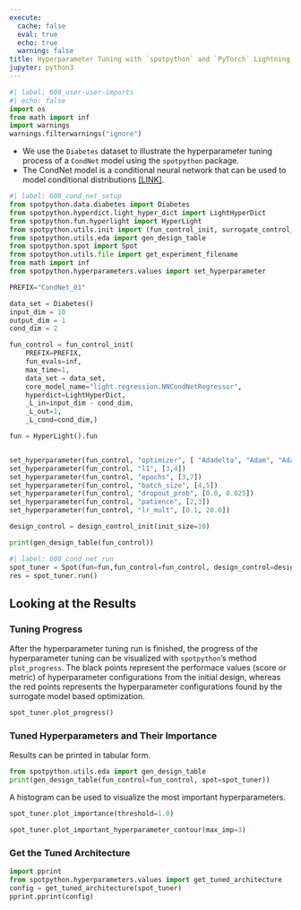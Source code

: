 ```yaml
---
execute:
  cache: false
  eval: true
  echo: true
  warning: false
title: Hyperparameter Tuning with `spotpython` and `PyTorch` Lightning Using a CondNet Model
jupyter: python3
---
```


```python
#| label: 608_user-user-imports
#| echo: false
import os
from math import inf
import warnings
warnings.filterwarnings("ignore")
```

* We use the `Diabetes` dataset to illustrate the hyperparameter tuning process of a `CondNet` model using the `spotpython` package.
* The CondNet model is a conditional neural network that can be used to model conditional distributions [[LINK]](https://sequential-parameter-optimization.github.io/spotPython/reference/spotpython/light/regression/nn_condnet_regressor/).

```python
#| label: 608_cond_net_setup
from spotpython.data.diabetes import Diabetes
from spotpython.hyperdict.light_hyper_dict import LightHyperDict
from spotpython.fun.hyperlight import HyperLight
from spotpython.utils.init import (fun_control_init, surrogate_control_init, design_control_init)
from spotpython.utils.eda import gen_design_table
from spotpython.spot import Spot
from spotpython.utils.file import get_experiment_filename
from math import inf
from spotpython.hyperparameters.values import set_hyperparameter

PREFIX="CondNet_01"

data_set = Diabetes()
input_dim = 10
output_dim = 1
cond_dim = 2

fun_control = fun_control_init(
    PREFIX=PREFIX,
    fun_evals=inf,
    max_time=1,
    data_set = data_set,
    core_model_name="light.regression.NNCondNetRegressor",
    hyperdict=LightHyperDict,
    _L_in=input_dim - cond_dim,
    _L_out=1,
    _L_cond=cond_dim,)

fun = HyperLight().fun


set_hyperparameter(fun_control, "optimizer", [ "Adadelta", "Adam", "Adamax"])
set_hyperparameter(fun_control, "l1", [3,4])
set_hyperparameter(fun_control, "epochs", [3,7])
set_hyperparameter(fun_control, "batch_size", [4,5])
set_hyperparameter(fun_control, "dropout_prob", [0.0, 0.025])
set_hyperparameter(fun_control, "patience", [2,3])
set_hyperparameter(fun_control, "lr_mult", [0.1, 20.0])

design_control = design_control_init(init_size=10)

print(gen_design_table(fun_control))
```

```python
#| label: 608_cond_net_run
spot_tuner = Spot(fun=fun,fun_control=fun_control, design_control=design_control)
res = spot_tuner.run()
```


## Looking at the Results

### Tuning Progress

After the hyperparameter tuning run is finished, the progress of the hyperparameter tuning can be visualized with `spotpython`'s method `plot_progress`. The black points represent the performace values (score or metric) of  hyperparameter configurations from the initial design, whereas the red points represents the  hyperparameter configurations found by the surrogate model based optimization.

```python
spot_tuner.plot_progress()
```

### Tuned Hyperparameters and Their Importance

Results can be printed in tabular form.

```python
from spotpython.utils.eda import gen_design_table
print(gen_design_table(fun_control=fun_control, spot=spot_tuner))
```

A histogram can be used to visualize the most important hyperparameters.

```python
spot_tuner.plot_importance(threshold=1.0)
```

```python
spot_tuner.plot_important_hyperparameter_contour(max_imp=3)
```

### Get the Tuned Architecture {#sec-get-spot-results-608}

```python
import pprint
from spotpython.hyperparameters.values import get_tuned_architecture
config = get_tuned_architecture(spot_tuner)
pprint.pprint(config)
```
